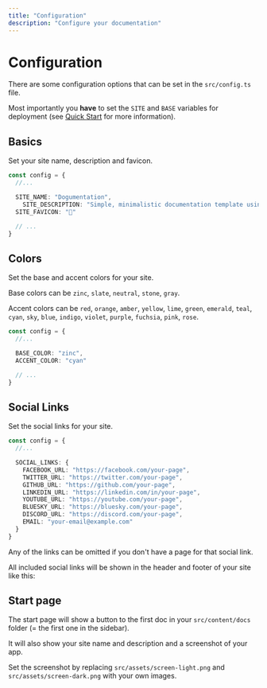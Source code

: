 ```yaml
---
title: "Configuration"
description: "Configure your documentation"
---
```


# Configuration

There are some configuration options that can be set in the `src/config.ts` file.

Most importantly you **have** to set the `SITE` and `BASE` variables for deployment 
(see [Quick Start](/dogumentation/docs/quick-start) for more information).

## Basics

Set your site name, description and favicon.

```ts
const config = {
  //...

  SITE_NAME: "Dogumentation",
	SITE_DESCRIPTION: "Simple, minimalistic documentation template using astro",
  SITE_FAVICON: "🐶"

  // ...
}
```

## Colors

Set the base and accent colors for your site.

Base colors can be `zinc`, `slate`, `neutral`, `stone`, `gray`.

Accent colors can be `red`, `orange`, `amber`, `yellow`, `lime`, `green`, `emerald`, `teal`, `cyan`, `sky`, `blue`, `indigo`, `violet`, `purple`, `fuchsia`, `pink`, `rose`.

```ts
const config = {
  //...

  BASE_COLOR: "zinc",
  ACCENT_COLOR: "cyan"

  // ...
}
```

## Social Links

Set the social links for your site.

```ts
const config = {
  //...

  SOCIAL_LINKS: {
    FACEBOOK_URL: "https://facebook.com/your-page",
    TWITTER_URL: "https://twitter.com/your-page",
    GITHUB_URL: "https://github.com/your-page",
    LINKEDIN_URL: "https://linkedin.com/in/your-page",
    YOUTUBE_URL: "https://youtube.com/your-page",
    BLUESKY_URL: "https://bluesky.com/your-page",
    DISCORD_URL: "https://discord.com/your-page",
    EMAIL: "your-email@example.com"
  }
}
```

Any of the links can be omitted if you don't have a page for that social link.

All included social links will be shown in the header and footer of your site like this:


<div class="flex items-center justify-end gap-x-4 p-4 bg-base-100 dark:bg-base-900/50 border border-base-200 dark:border-base-800 rounded-2xl">
  <SocialIcons />
</div>

## Start page

The start page will show a button to the first doc in your `src/content/docs` folder (= the first one in the sidebar).

It will also show your site name and description and a screenshot of your app.

Set the screenshot by replacing `src/assets/screen-light.png` and `src/assets/screen-dark.png` with your own images.